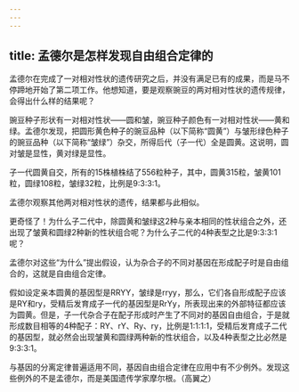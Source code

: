 ```yaml
---
---
---
```

title: 孟德尔是怎样发现自由组合定律的
---




孟德尔在完成了一对相对性状的遗传研究之后，并没有满足已有的成果，而是马不停蹄地开始了第二项工作。他想知道，要是观察豌豆的两对相对性状的遗传规律，会得出什么样的结果呢？

豌豆种子形状有一对相对性状——圆和皱，豌豆种子颜色有一对相对性状——黄和绿。孟德尔发现，把圆形黄色种子的豌豆品种（以下简称“圆黄”）与皱形绿色种子的豌豆品种（以下简称“皱绿”）杂交，所得后代（子一代）全是圆黄。这说明，圆对皱是显性，黄对绿是显性。

子一代圆黄自交，所有的15株植株结了556粒种子，其中，圆黄315粒，皱黄101粒，圆绿108粒，皱绿32粒，比例是9:3:3:1。

孟德尔观察其他两对相对性状的遗传，结果都与此相似。

更奇怪了！为什么子二代中，除圆黄和皱绿这2种与亲本相同的性状组合之外，还出现了皱黄和圆绿2种新的性状组合呢？为什么子二代的4种表型之比是9:3:3:1呢？

孟德尔对这些“为什么”提出假设，认为杂合子的不同对基因在形成配子时是自由组合的，这就是自由组合定律。

假如设定亲本圆黄的基因型是RRYY，皱绿是rryy，那么，它们各自形成配子应该是RY和ry，受精后发育成子一代的基因型是RrYy，所表现出来的外部特征都应该为圆黄。但是，子一代杂合子在配子形成时产生了不同对的基因自由组合，于是就形成数目相等的4种配子：RY、rY、Ry、ry，比例是1:1:1:1，受精后发育成子二代的基因型，就必然会出现皱黄和圆绿两种新的性状组合，以及4种表型之比必然是9:3:3:1。

与基因的分离定律普遍适用不同，基因自由组合定律在应用中有不少例外。发现这些例外的不是孟德尔，而是美国遗传学家摩尔根。（高翼之）